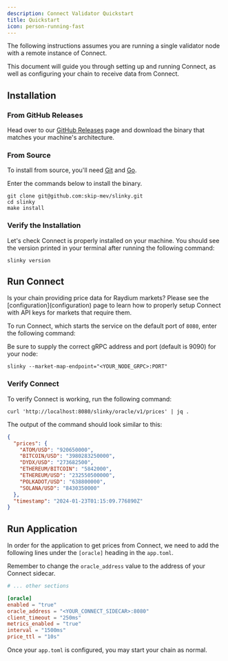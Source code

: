 ```yaml
---
description: Connect Validator Quickstart
title: Quickstart
icon: person-running-fast
---
```


<Info>
    The following instructions assumes you are running a single validator node with a remote instance of Connect.
</Info>

This document will guide you through setting up and running Connect, as well as configuring your chain to receive data from Connect.

## Installation


### From GitHub Releases

Head over to our [GitHub Releases](https://github.com/skip-mev/slinky/releases) page and download the binary that matches your machine's architecture.

### From Source
To install from source, you'll need [Git](https://git-scm.com/) and [Go](https://go.dev/).

Enter the commands below to install the binary.
```shell
git clone git@github.com:skip-mev/slinky.git
cd slinky
make install
```

### Verify the Installation
Let's check Connect is properly installed on your machine.
You should see the version printed in your terminal after running the following command:
```shell
slinky version
```

## Run Connect

<Info>
    Is your chain providing price data for Raydium markets? Please see the [configuration](configuration) page to learn how to properly setup Connect with API keys for markets that require them.
</Info>

To run Connect, which starts the service on the default port of `8080`, enter the following command:

Be sure to supply the correct gRPC address and port (default is 9090) for your node:

```shell
slinky --market-map-endpoint="<YOUR_NODE_GRPC>:PORT"
```

### Verify Connect

To verify Connect is working, run the following command:

```shell
curl 'http://localhost:8080/slinky/oracle/v1/prices' | jq .
```

The output of the command should look similar to this:

```json
{
  "prices": {
    "ATOM/USD": "920650000",
    "BITCOIN/USD": "3980283250000",
    "DYDX/USD": "273682500",
    "ETHEREUM/BITCOIN": "5842000",
    "ETHEREUM/USD": "232550500000",
    "POLKADOT/USD": "638800000",
    "SOLANA/USD": "8430350000"
  },
  "timestamp": "2024-01-23T01:15:09.776890Z"
}

```

## Run Application

In order for the application to get prices from Connect, we need to add the following lines under the `[oracle]` heading in the `app.toml`.

Remember to change the `oracle_address` value to the address of your Connect sidecar.

```toml app.toml
# ... other sections

[oracle]
enabled = "true"
oracle_address = "<YOUR_CONNECT_SIDECAR>:8080"
client_timeout = "250ms"
metrics_enabled = "true"
interval = "1500ms"
price_ttl = "10s"
```

Once your `app.toml` is configured, you may start your chain as normal.
